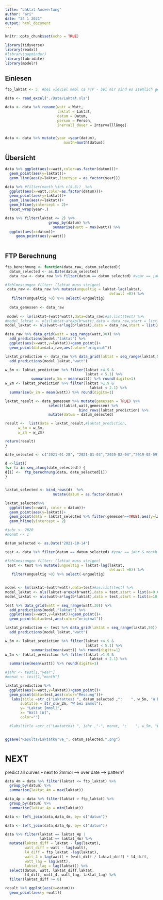 ```yaml
---
title: "Laktat Auswertung"
author: "ari"
date: "24 1 2021"
output: html_document
---
```


```r
knitr::opts_chunk$set(echo = TRUE)
```

```r
library(tidyverse)
library(readxl)
#library(gapminder)
library(lubridate)
library(modelr)
```


## Einlesen

```r
ftp_laktat <- 5  #bei wieviel mmol ca FTP - bei mir sind es ziemlich genau 5mmol
```


```r


data <- read_excel("./Data/Laktat.xls")

data <- data %>% rename(watt = Watt,
                        laktat = Laktat,
                        datum = Datum,
                        person = Person,
                        inervall_dauer = Intervalllänge)


data <- data %>% mutate(year =year(datum),
                           month=month(datum))
```

## Übersicht

```r
data %>% ggplot(aes(x=watt,color=as.factor(datum)))+
  geom_point(aes(y=laktat))+
  geom_line(aes(y=laktat,linetype = as.factor(year)))

data %>% #filter(month %in% c(5,6))  %>% 
  ggplot(aes(x=watt,color=as.factor(datum)))+
  geom_point(aes(y=laktat))+
  geom_line(aes(y=laktat))+
  geom_hline(yintercept = 2)+
  facet_wrap(year~.)
```

```r
data %>% filter(laktat <= 2) %>% 
                    group_by(datum) %>%
                      summarise(watt = max(watt)) %>%
  ggplot(aes(x=datum))+
     geom_point(aes(y=watt))
              
```


## FTP Berechnung

```r
ftp_berechnung <- function(data_raw, datum_selected){
  datum_selected <- as.Date(datum_selected)
  data_raw <- data_raw %>% filter(datum == datum_selected) #year == jahr & month == monat)

#fehlmessungen filter: (laktat muss steigen)
 data_raw <- data_raw %>% mutate(ungueltig = laktat-lag(laktat, 
                                                default =0)) %>% 
   filter(ungueltig >0) %>% select(-ungueltig)
 
  data_gemessen <- data_raw
 
 model <- lm(laktat~(watt*watt),data=data_raw)#as.list(test) %>% 
#model_laktat <- nls(laktat~a*exp(b*watt),data = data_raw,start = list(a=0.01,b=0.01))
model_laktat <- nls(watt~a*log(b*laktat),data = data_raw,start = list(a=10,b=1))

data_raw %>% data_grid(watt = seq_range(watt,30)) %>%
  add_predictions(model,"laktat") %>%
  ggplot(aes(x=watt,y=laktat))+geom_point()+
  geom_point(data=data_raw,aes(color="original"))

laktat_prediction <- data_raw %>% data_grid(laktat = seq_range(laktat,50)) %>%
  add_predictions(model_laktat,"watt") 

w_5m <- laktat_prediction %>% filter(laktat >4.9 & 
                                     laktat < 5.1) %>% 
            summarise(w_5m = mean(watt)) %>% round(digits=1)
w_2m <- laktat_prediction %>% filter(laktat >1.9 & 
                                       laktat < 2.1) %>% 
  summarise(w_2m = mean(watt)) %>% round(digits=1)

laktat_result <- data_gemessen %>% mutate(gemessen = TRUE) %>%
                    select(laktat,watt,gemessen) %>%
                                  bind_rows(laktat_prediction) %>%
                    mutate(datum = datum_selected)

result <-  list(data = laktat_result,#laktat_prediction,
      w_5m = w_5m,
      w_2m = w_2m)

return(result)
}

```

```r

date_selected <- c("2021-01-28", "2021-01-03","2020-02-04","2019-02-09","2021-02-23", "2021-10-14")

d <-list()
for (i in seq_along(date_selected)) {
d[i] <-  ftp_berechnung(data, date_selected[i])
}


laktat_selected <- bind_rows(d)  %>% 
                      mutate(datum = as.factor(datum))

laktat_selected%>%
  ggplot(aes(x=watt, color = datum))+
  geom_point(aes(y=laktat))+
  geom_point(data = laktat_selected %>% filter(gemessen==TRUE),aes(y=laktat,), size = 4)+
  geom_hline(yintercept = 2)
```


```r
#jahr <- 2020
#monat <- 1

datum_selected <- as.Date("2021-10-14")
```



```r
test <- data %>% filter(datum == datum_selected) #year == jahr & month == monat)

#fehlmessungen filter: (laktat muss steigen)
 test <- test %>% mutate(ungueltig = laktat-lag(laktat, 
                                                default =0)) %>% 
   filter(ungueltig >0) %>% select(-ungueltig)
 

```


```r
model <- lm(laktat~(watt*watt),data=test)#as.list(test) %>% 
model_laktat <- nls(laktat~a*exp(b*watt),data = test,start = list(a=0.01,b=0.01))
model_laktat <- nls(watt~a*log(b*laktat),data = test,start = list(a=10,b=1))

test %>% data_grid(watt = seq_range(watt,30)) %>%
  add_predictions(model,"laktat") %>%
  ggplot(aes(x=watt,y=laktat))+geom_point()+
  geom_point(data=test,aes(color="original"))

laktat_prediction <- test %>% data_grid(laktat = seq_range(laktat,50)) %>%
  add_predictions(model_laktat,"watt") 

w_5m <- laktat_prediction %>% filter(laktat >4.9 & 
                                     laktat < 5.1) %>% 
            summarise(mean(watt)) %>% round(digits=1)
w_2m <- laktat_prediction %>% filter(laktat >1.9 & 
                                       laktat < 2.1) %>% 
  summarise(mean(watt)) %>% round(digits=1)

#jahr <- test[1,"year"]
#monat <- test[1,"month"]

laktat_prediction %>%
  ggplot(aes(x=watt,y=laktat))+geom_point()+
  geom_point(data=test,aes(color="Messung"))+
   labs(title =str_c("Laktattest ", datum_selected ,":    ", w_5m, "W bei 5mmol (~FTP)"),
       subtitle = str_c(w_2m, "W bei 2mmol"),
       y= "Laktat [mmol]",
       x= "Watt [W]",
       color="")

  #labs(title =str_c("Laktattest ", jahr ,"-", monat, ":    ", w_5m, "W bei 5mmol (~FTP)"),
 

ggsave("Results/Laktatkurve_", datum_selected,".png")

```



# NEXT
predict all curves -- next to 2mmol --> over date --> pattern?






```r
data_4m = data %>% filter(laktat <= ftp_laktat) %>% 
  group_by(datum) %>% 
  summarise(laktat_4m = max(laktat))

data_4p = data %>% filter(laktat > ftp_laktat) %>% 
  group_by(datum) %>% 
  summarise(laktat_4p = min(laktat))

data <- left_join(data,data_4m, by= c("datum"))

data <- left_join(data,data_4p, by= c("datum"))

data %>% filter(laktat == laktat_4p |
                laktat == laktat_4m) %>% 
  mutate(laktat_diff = laktat - lag(laktat),
         watt_diff = watt - lag(watt),
         l4_diff = ftp_laktat -lag(laktat),
         watt_4 = lag(watt) + (watt_diff / laktat_diff) * l4_diff,
         watt_lag = lag(watt),
         laktat_lag = lag(laktat)) %>% 
  select(datum, watt, laktat_diff,laktat,
         l4_diff, watt_4, watt_lag, laktat_lag) %>%
  filter(laktat_diff >= 0)


```
```r
result %>% ggplot(aes(x=datum))+
  geom_point(aes(y =watt))
```

